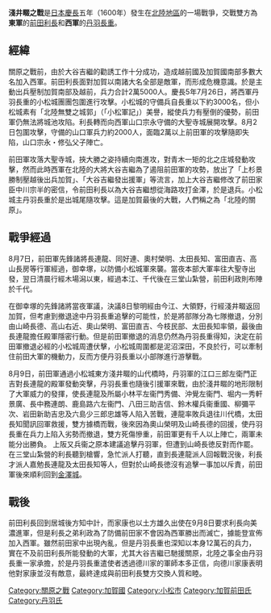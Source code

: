 {{multiple issues|
{{copypaste|time=2016-11-16T10:52:44+00:00}}
{{expand|time=2016-11-16T10:52:44+00:00}}
{{inappropriate tone|time=2016-11-16T10:52:44+00:00}}
{{unreferenced|time=2016-11-16T10:52:44+00:00}}
}}
{{Infobox Military Conflict
|image=[[File:Battle_of_Asainawate_screen_3-4.jpg|300px]]
|caption=淺井畷合戰圖屏風第三扇・第四扇<br>[[石川县|石川县]]立歷史博物館藏
|conflict=淺井畷之戰
|partof=[[關原之戰|關原之戰]]
|date=1600年（慶長五年）
|place=日本[[北陸地區|北陸地區]]
|result=西軍勝利
|combatant1=東軍
|combatant2=西軍
|commander1=[[File:Japanese_crest_Kaga_Umebachi.svg|20px]] [[前田利长|前田利长]]
|commander2=[[File:Mon_Niwa.svg|20px]] [[丹羽长重|丹羽长重]]
|strength1=約25000
|strength2=約3000
|casualties1=不詳
|casualties2=不詳
}}
'''淺井畷之戰'''是[[日本|日本]][[慶長|慶長]]五年（1600年）發生在[[北陸地區|北陸地區]]的一場戰爭，交戰雙方為'''東軍'''的[[前田利長|前田利長]]和'''西軍'''的[[丹羽長重|丹羽長重]]。
{{Campaignbox Sekigahara}}

== 經緯 ==
關原之戰前，由於大谷吉繼的勸誘工作十分成功，造成越前國及加賀國南部多數大名加入西軍。前田利長面對加賀以南諸大名全部是敵軍，而形成危機意識。於是主動出兵壓制加賀南部及越前，兵力合計2萬5000人。慶長5年7月26日，將西軍丹羽長重的小松城團團包圍進行攻擊。小松城的守備兵自長重以下約3000名，但小松城素有「北陸無雙之城郭」（「小松軍記」）美譽，縱使兵力有壓倒的優勢，前田軍仍無法將城池攻陷。利長轉而向西軍山口宗永守備的大聖寺城展開攻擊。8月2日包圍攻擊，守備的山口軍兵力約2000人，面臨2萬以上前田軍的攻擊隨即失陷，山口宗永・修弘父子陣亡。

前田軍攻落大聖寺城，挾大勝之姿持續向南進攻，對青木一矩的北之庄城發動攻擊，然而此時西軍在北陸的大將大谷吉繼為了遏阻前田軍的攻勢，放出了「上杉景勝制壓越後出兵加賀」、「大谷吉繼發出援軍」等流言，加上大谷吉繼修改了前田家臣中川宗半的密信，令前田利長以為大谷吉繼想從海路攻打金澤，於是退兵。小松城主丹羽長重於是出城尾隨攻擊。這是加賀最後的大戰，人們稱之為「北陸的關原」。

== 戰爭經過 ==
8月7日，前田軍先鋒諸將長連龍、同好連、奧村榮明、太田長知、富田直吉、高山長房等行軍經過，御幸塚，以防備小松城軍來襲。當夜本部大軍率往大聖寺出發，翌日清晨行經木場潟以東，經過本江、千代後在三堂山紮營，前田利政則布陣於千代。

在御幸塚的先鋒諸將當夜軍議，決議8日黎明經由今江、大領野，行經淺井畷返回加賀，但考慮到撤退途中丹羽長重追擊的可能性，於是將部隊分為七隊撤退，分別由山崎長德、高山右近、奧山榮明、富田直吉、今枝民部、太田長知率領，最後由長連龍擔任殿軍隱密行動。但是前田軍撤退的消息仍然為丹羽長重得知，決定在前田軍撤退必經的小松城周遭伏擊，小松城周圍都是泥沼深田，不良於行，可以牽制住前田大軍的機動力，反而方便丹羽長重以小部隊進行游擊戰。

8月9日，前田軍通過小松城東方淺井畷的山代橋時，丹羽軍的江口三郎左衛門正吉對長連龍的殿軍發動突擊，丹羽長重也隨後引援軍來戰，由於淺井畷的地形限制了大軍威力的發揮，使長連龍及所屬小林平左衞門秀備、沖覺左衞門、堀内一秀軒景廣、長中務連朗、鹿島路六左衞門、八田三助吉信、鈴木權兵衞重國、柳彌平次、岩田新助吉忠及六島少三郎忠雄等人陷入苦戰，連龍率敗兵退往川代橋，太田長知聞訊回軍救援，雙方據橋而戰，後來因為奧山榮明及山崎長德的回援，使丹羽長重在兵力上陷入劣勢而撤退，雙方死傷慘重，前田軍更有千人以上陣亡，兩軍未能分出勝負。
上阪又兵衞之原本建議追擊丹羽軍，但遭到山崎長徳反對而作罷。在三堂山紮營的利長聽到槍響，急忙派人打聽，直到長連龍派人回報戰況後，利長才派人嘉勉長連龍及太田長知等人，但對於山崎長徳沒有追擊一事加以斥責，前田軍後來順利回到[[金澤城|金澤城]]。

== 戰後 ==
前田利長回到居城後方知中計，而家康也以土方雄久出使在9月8日要求利長向美濃進軍，但是利長之弟利政為了防備前田家不會因為西軍勝出而滅亡，據能登宣佈加入西軍。雖然前田家中出現內亂，但是丹羽長重也深知以本身12萬石的兵力，實在不及前田利長所能發動的大軍，尤其大谷吉繼已馳援關原，北陸之事全由丹羽長重一家承擔，於是丹羽長重遣使者透過德川家的軍師本多正信，向德川家康表明他對家康並沒有敵意，最終達成與前田利長雙方交換人質和睦。

[[Category:關原之戰|Category:關原之戰]]
[[Category:加賀國|Category:加賀國]]
[[Category:小松市|Category:小松市]]
[[Category:加賀前田氏|Category:加賀前田氏]]
[[Category:丹羽氏|Category:丹羽氏]]